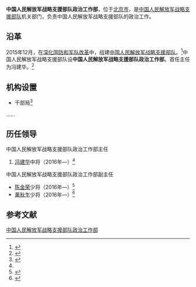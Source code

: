 {{Infobox PRCG
|color = darkgreen
|机构名称 = 中国人民解放军战略支援部队政治工作部
|上级机构 = [[中国人民解放军战略支援部队|中国人民解放军战略支援部队]]
|机构类型 = 中国人民解放军战略支援部队机关部门
|军事级别 = 
|标志1 = China Emblem PLA.svg
|标志1说明 = [[中国人民解放军军徽|中国人民解放军军徽]]
|职位1 = 主任
|人员1 = [[冯建华|冯建华]]
|衔级1 = [[中国人民解放军少将|中将]]
|职位2 = 
|人员2 =
|职位3 =
|人员3 =
|职位4 =
|人员4 =
|地址1 = [[北京市|北京市]]
|成立时间 = 2016年
|a=
|b=
|c=
|d=
|E=
|e=
}}

'''中国人民解放军战略支援部队政治工作部'''，位于[[北京市|北京市]]，是[[中国人民解放军战略支援部队|中国人民解放军战略支援部队]]机关部门，负责中国人民解放军战略支援部队的政治工作。

==沿革==
2015年12月，在[[深化国防和军队改革|深化国防和军队改革]]中，组建[[中国人民解放军战略支援部队|中国人民解放军战略支援部队]]。<ref>{{Cite web |url=http://news.xinhuanet.com/politics/2016-01/01/c_1117646667.htm |title=陆军领导机构火箭军战略支援部队成立大会在京举行 习近平向中国人民解放军陆军火箭军战略支援部队授予军旗并致训词，新华网，2016-01-01 |accessdate=2016-10-21 |archive-date=2016-01-01 |archive-url=https://web.archive.org/web/20160101131113/http://news.xinhuanet.com/politics/2016-01/01/c_1117646667.htm |dead-url=no }}</ref>中国人民解放军战略支援部队设'''中国人民解放军战略支援部队政治工作部'''。首任主任为冯建华。<ref name=fjh>{{Cite web |url=http://china.caixin.com/2016-02-29/100913753.html |title=存档副本 |accessdate=2016-10-21 |archive-date=2019-06-07 |archive-url=https://web.archive.org/web/20190607181547/http://china.caixin.com/2016-02-29/100913753.html |dead-url=no }}</ref>

==机构设置==
*干部局<ref>{{Cite web |url = http://edu.gmw.cn/2016-12/26/content_23334912.htm |title = 西安交大推人才培养重大改革 成立钱学森学院 |author =  |date = 2016-12-26 |publisher = 光明网 |language =  |accessdate =  |quote =  |archive-url = https://web.archive.org/web/20190207020217/http://edu.gmw.cn/2016-12/26/content_23334912.htm |archive-date = 2019-02-07 |dead-url = yes }}</ref>
……

==历任领导==
;中国人民解放军战略支援部队政治工作部主任
#[[冯建华|冯建华]]中将（2016年—）<ref name=fjh/>

;中国人民解放军战略支援部队政治工作部副主任
*[[陈金荣|陈金荣]]少将（2016年—）<ref>{{Cite web |url=http://news.sohu.com/20160203/n436790490.shtml |title=陈金荣出任战略支援部队政治工作部副主任，搜狐，2016-02-03 |accessdate=2016-10-21 |archive-date=2019-09-26 |archive-url=https://web.archive.org/web/20190926073939/http://news.sohu.com/20160203/n436790490.shtml |dead-url=no }}</ref>
*[[黄秋生_(解放军)|黄秋生]]少将（2016年—）<ref>{{Cite web |url=http://chuansong.me/n/690002152154 |title=战略支援部队某部首届群众性篮球赛鸣金，传送门，2016-09-05 |accessdate=2016-10-21 |archive-date=2017-02-20 |archive-url=https://web.archive.org/web/20170220171440/http://chuansong.me/n/690002152154 |dead-url=no }}</ref>

==参考文献==
{{reflist}}
{{中国人民解放军战略支援部队}}
[[Category:中国人民解放军战略支援部队政治工作部|]]